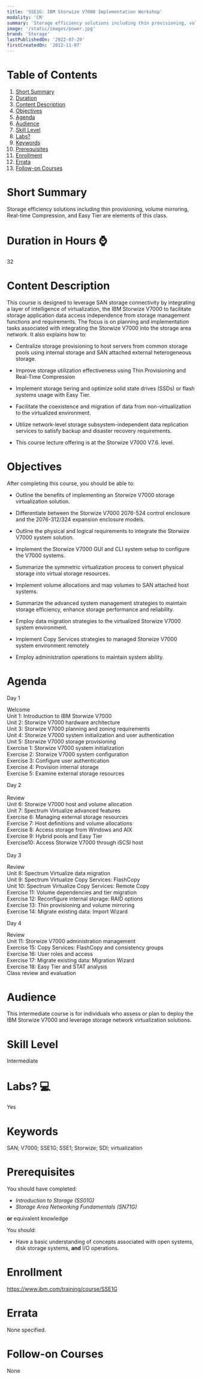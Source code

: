 ```yaml
---
title: 'SSE1G: IBM Storwize V7000 Implementation Workshop'
modality: 'CR'
summary: 'Storage efficiency solutions including thin provisioning, volume mirroring, Real-time Compression, and Easy Tier are elements of this class.                                                            '
image: '/static/images/power.jpg'
brand: 'Storage'
lastPublishedOn: '2022-07-29'
firstCreatedOn: '2012-11-07'
---
```

# Table of Contents
1.  [Short Summary](#short-summary)
2.  [Duration](#duration-in-hours-)
3.  [Content Description](#content-description)
4.  [Objectives](#objectives)
5.  [Agenda](#agenda)
6.  [Audience](#audience)
7.  [Skill Level](#skill-level)
8.  [Labs?](#labs-)
9.  [Keywords](#keywords)
10. [Prerequisites](#prerequisites)
11. [Enrollment](#enrollment)
12. [Errata](#errata)
13. [Follow-on Courses](#follow-on-courses)

# Short Summary
Storage efficiency solutions including thin provisioning, volume mirroring, Real-time Compression, and Easy Tier are elements of this class.                                                            

# Duration in Hours ⌚
32

# Content Description
This course is designed to leverage SAN storage connectivity by integrating a layer of intelligence of virtualization, the IBM Storwize V7000 to facilitate storage application data access independence from storage management functions and requirements. The focus is on planning and implementation tasks associated with integrating the Storwize V7000 into the storage area network. It also explains how to:


*  Centralize storage provisioning to host servers from common storage pools using internal storage and SAN attached external heterogeneous storage.


*  Improve storage utilization effectiveness using Thin Provisioning and Real-Time Compression


*  Implement storage tiering and optimize solid state drives (SSDs) or flash systems usage with Easy Tier.


*  Facilitate the coexistence and migration of data from non-virtualization to the virtualized environment.


*  Utilize network-level storage subsystem-independent data replication services to satisfy backup and disaster recovery requirements.


*  This course lecture offering is at the Storwize V7000 V7.6. level.



# Objectives
After completing this course, you should be able to:


*  Outline the benefits of implementing an Storwize V7000 storage virtualization solution.


*  Differentiate between the Storwize V7000 2076-524 control enclosure and the 2076-312/324 expansion enclosure models.


*  Outline the physical and logical requirements to integrate the Storwize V7000 system solution.


*  Implement the Storwize V7000 GUI and CLI system setup to configure the V7000 systems.


*  Summarize the symmetric virtualization process to convert physical storage into virtual storage resources.


*  Implement volume allocations and map volumes to SAN attached host systems.


*  Summarize the advanced system management strategies to maintain storage efficiency, enhance storage performance and reliability.


*  Employ data migration strategies to the virtualized Storwize V7000 system environment.


*  Implement Copy Services strategies to managed Storwize V7000 system environment remotely


*  Employ administration operations to maintain system ability.



# Agenda
Day 1

Welcome  
Unit 1: Introduction to IBM Storwize V7000  
Unit 2: Storwize V7000 hardware architecture  
Unit 3: Storwize V7000 planning and zoning requirements  
Unit 4: Storwize V7000 system initialization and user authentication  
Unit 5: Storwize V7000 storage provisioning  
Exercise 1: Storwize V7000 system initialization  
Exercise 2: Storwize V7000 system configuration  
Exercise 3: Configure user authentication  
Exercise 4: Provision internal storage  
Exercise 5: Examine external storage resources

Day 2  
      
Review  
Unit 6: Storwize V7000 host and volume allocation  
Unit 7: Spectrum Virtualize advanced features  
Exercise 6: Managing external storage resources  
Exercise 7: Host definitions and volume allocations  
Exercise 8: Access storage from Windows and AIX  
Exercise 9: Hybrid pools and Easy Tier  
Exercise10: Access Storwize V7000 through iSCSI host  
      
Day 3

Review  
Unit 8: Spectrum Virtualize data migration  
Unit 9: Spectrum Virtualize Copy Services: FlashCopy  
Unit 10: Spectrum Virtualize Copy Services: Remote Copy  
Exercise 11: Volume dependencies and tier migration  
Exercise 12: Reconfigure internal storage: RAID options  
Exercise 13: Thin provisioning and volume mirroring  
Exercise 14: Migrate existing data: Import Wizard

Day 4

Review  
Unit 11: Storwize V7000 administration management  
Exercise 15: Copy Services: FlashCopy and consistency groups  
Exercise 16: User roles and access  
Exercise 17: Migrate existing data: Migration Wizard  
Exercise 18: Easy Tier and STAT analysis  
Class review and evaluation



# Audience
This intermediate course is for individuals who assess or plan to deploy the IBM Storwize V7000 and leverage storage network virtualization solutions.



# Skill Level
Intermediate        

# Labs? 💻
Yes

# Keywords
SAN; V7000; SSE1G; SSE1; Storwize; SDI; virtualization

# Prerequisites
You should have completed:


* *Introduction to Storage (SS01G)*
* *Storage Area Networking Fundamentals (SN71G)*


**or** equivalent knowledge


You should:


* Have a basic understanding of concepts associated with open systems, disk storage systems, **and** I/O operations.


# Enrollment
https://www.ibm.com/training/course/SSE1G

# Errata
None specified.

# Follow-on Courses
None

